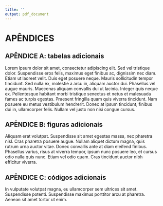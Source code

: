 ```yaml
---
title: ''
output: pdf_document
---
```

# APÊNDICES

## APÊNDICE A: tabelas adicionais

Lorem ipsum dolor sit amet, consectetur adipiscing elit. Sed vel tristique dolor. Suspendisse eros felis, maximus eget finibus ac, dignissim nec diam. Etiam ut laoreet velit. Duis eget posuere neque. Mauris sollicitudin tempor tincidunt. Sed nulla ex, molestie a arcu in, aliquam auctor dui. Phasellus vel augue mauris. Maecenas aliquam convallis dui ut lacinia. Integer quis neque ex. Pellentesque habitant morbi tristique senectus et netus et malesuada fames ac turpis egestas. Praesent fringilla quam quis viverra tincidunt. Nam posuere eu metus vestibulum hendrerit. Donec at ipsum tincidunt, finibus dui in, ullamcorper felis. Nullam vel justo non nisi congue cursus.



\newpage

## APÊNDICE B: figuras adicionais

Aliquam erat volutpat. Suspendisse sit amet egestas massa, nec pharetra nisl. Cras pharetra posuere augue. Nullam aliquet dictum magna, quis rutrum urna auctor vitae. Donec convallis ante at diam eleifend finibus. Phasellus varius, risus at viverra tempor, ipsum nunc posuere leo, et cursus odio nulla quis nunc. Etiam vel odio quam. Cras tincidunt auctor nibh efficitur viverra.


\newpage

## APÊNDICE C: códigos adicionais

In vulputate volutpat magna, eu ullamcorper sem ultrices sit amet. Suspendisse potenti. Suspendisse maximus porttitor arcu at pharetra. Aenean sit amet tortor ut enim. 

